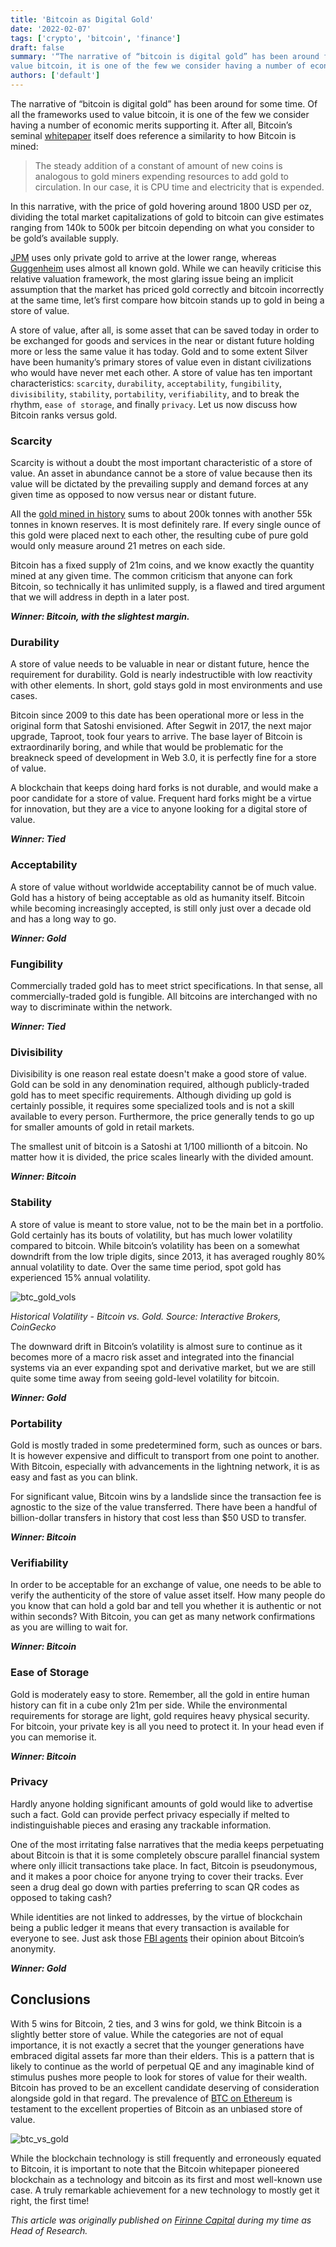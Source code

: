 ```yaml
---
title: 'Bitcoin as Digital Gold'
date: '2022-02-07'
tags: ['crypto', 'bitcoin', 'finance']
draft: false
summary: '“The narrative of “bitcoin is digital gold” has been around for some time. Of all the frameworks used to
value bitcoin, it is one of the few we consider having a number of economic merits supporting it.'
authors: ['default']
---
```


The narrative of “bitcoin is digital gold” has been around for some time. Of all the frameworks used to value
bitcoin, it is one of the few we consider having a number of economic merits supporting it. After all, Bitcoin’s
seminal [whitepaper](https://bitcoin.org/bitcoin.pdf) itself does reference a similarity to how Bitcoin is mined:

>The steady addition of a constant of amount of new coins is analogous to gold miners expending resources to add
gold to circulation. In our case, it is CPU time and electricity that is expended.

In this narrative, with the price of gold hovering around 1800 USD per oz,
dividing the total market capitalizations of gold to bitcoin can give estimates ranging from 140k to 500k per
bitcoin depending on what you consider to be gold’s available supply.

[JPM](https://www.bloomberg.com/news/articles/2021-01-05/jpmorgan-sees-146-000-plus-bitcoin-price-as-long-term-target)
uses only private gold to arrive at the lower range, whereas [Guggenheim](https://www.bloomberg.com/news/articles/2020-12-16/guggenheim-s-scott-minerd-says-bitcoin-should-be-worth-400-000)
uses almost all known gold. While we can heavily criticise this relative valuation framework, the most glaring issue
being an implicit assumption that the market has priced gold correctly and bitcoin incorrectly at the same time,
let’s first compare how bitcoin stands up to gold in being a store of value.

A store of value, after all, is some asset that can be saved today in order to be exchanged for goods and services
in the near or distant future holding more or less the same value it has today. Gold and to some extent Silver have
been humanity’s primary stores of value even in distant civilizations who would have never met each other. A store
of value has ten important characteristics: `scarcity`, `durability`, `acceptability`, `fungibility`, `divisibility`,
`stability`, `portability`, `verifiability`, and to break the rhythm, `ease of storage`, and finally `privacy`. Let
us now discuss how Bitcoin ranks versus gold.

### Scarcity
Scarcity is without a doubt the most important characteristic of a store of value. An asset in abundance cannot be
a store of value because then its value will be dictated by the prevailing supply and demand forces at any given
time as opposed to now versus near or distant future.

All the [gold mined in history](https://www.gold.org/goldhub/data/how-much-gold) sums to about 200k tonnes with
another 55k tonnes in known reserves. It is most definitely rare. If every single ounce of this gold were placed
next to each other, the resulting cube of pure gold would only measure around 21 metres on each side.

Bitcoin has a fixed supply of 21m coins, and we know exactly the quantity mined at any given time. The common
criticism that anyone can fork Bitcoin, so technically it has unlimited supply, is a flawed and tired argument that
we will address in depth in a later post.

***Winner: Bitcoin, with the slightest margin.***

### Durability
A store of value needs to be valuable in near or distant future, hence the requirement for durability. Gold is
nearly indestructible with low reactivity with other elements. In short, gold stays gold in most environments and
use cases.

Bitcoin since 2009 to this date has been operational more or less in the original form that Satoshi envisioned.
After Segwit in 2017, the next major upgrade, Taproot, took four years to arrive. The base layer of Bitcoin is
extraordinarily boring, and while that would be problematic for the breakneck speed of development in Web 3.0, it
is perfectly fine for a store of value.

A blockchain that keeps doing hard forks is not durable, and would make a poor candidate for a store of value.
Frequent hard forks might be a virtue for innovation, but they are a vice to anyone looking for a digital store of
value.

***Winner: Tied***

### Acceptability
A store of value without worldwide acceptability cannot be of much value. Gold has a history of being acceptable as
old as humanity itself. Bitcoin while becoming increasingly accepted, is still only just over a decade old and has
a long way to go.

***Winner: Gold***

### Fungibility
Commercially traded gold has to meet strict specifications. In that sense, all commercially-traded gold is fungible.
All bitcoins are interchanged with no way to discriminate within the network.

***Winner: Tied***

### Divisibility
Divisibility is one reason real estate doesn't make a good store of value. Gold can be sold in any denomination
required, although publicly-traded gold has to meet specific requirements. Although dividing up gold is certainly
possible, it requires some specialized tools and is not a skill available to every person. Furthermore, the price
generally tends to go up for smaller amounts of gold in retail markets.

The smallest unit of bitcoin is a Satoshi at 1/100 millionth of a bitcoin. No matter how it is divided, the price
scales linearly with the divided amount.

***Winner: Bitcoin***

### Stability
A store of value is meant to store value, not to be the main bet in a portfolio. Gold certainly has its bouts of
volatility, but has much lower volatility compared to bitcoin. While bitcoin’s volatility has been on a somewhat
downdrift from the low triple digits, since 2013, it has averaged roughly 80% annual volatility to date. Over the
same time period, spot gold has experienced 15% annual volatility.

![btc_gold_vols](/static/images/2022_02_btc_gold_figure_1_vols.png)

_Historical Volatility - Bitcoin vs. Gold.  Source: Interactive Brokers, CoinGecko_

The downward drift in Bitcoin’s volatility is almost sure to continue as it becomes more of a macro risk asset and
integrated into the financial systems via an ever expanding spot and derivative market, but we are still quite some
time away from seeing gold-level volatility for bitcoin.

***Winner: Gold***

### Portability
Gold is mostly traded in some predetermined form, such as ounces or bars. It is however expensive and difficult to
transport from one point to another. With Bitcoin, especially with advancements in the lightning network, it is as
easy and fast as you can blink.

For significant value, Bitcoin wins by a landslide since the transaction fee is agnostic to the size of the value
transferred. There have been a handful of billion-dollar transfers in history that cost less than $50 USD to transfer.

***Winner: Bitcoin***

### Verifiability
In order to be acceptable for an exchange of value, one needs to be able to verify the authenticity of the store of
value asset itself. How many people do you know that can hold a gold bar and tell you whether it is authentic or
not within seconds? With Bitcoin, you can get as many network confirmations as you are willing to wait for.

***Winner: Bitcoin***

### Ease of Storage
Gold is moderately easy to store. Remember, all the gold in entire human history can fit in a cube only 21m per
side. While the environmental requirements for storage are light, gold requires heavy physical security. For
bitcoin, your private key is all you need to protect it. In your head even if you can memorise it.

***Winner: Bitcoin***

### Privacy
Hardly anyone holding significant amounts of gold would like to advertise such a fact. Gold can provide perfect
privacy especially if melted to indistinguishable pieces and erasing any trackable information.

One of the most irritating false narratives that the media keeps perpetuating about Bitcoin is that it is some
completely obscure parallel financial system where only illicit transactions take place. In fact, Bitcoin is
pseudonymous, and it makes a poor choice for anyone trying to cover their tracks. Ever seen a drug deal go down
with parties preferring to scan QR codes as opposed to taking cash?

While identities are not linked to addresses, by the virtue of blockchain being a public ledger it means that every
transaction is available for everyone to see. Just ask those [FBI agents](https://www.nytimes.com/2015/03/31/nyregion/silk-road-case-federal-agents-charges.html)
their opinion about Bitcoin’s anonymity.

***Winner: Gold***

## Conclusions
With 5 wins for Bitcoin, 2 ties, and 3 wins for gold, we think Bitcoin is a slightly better store of value. While
the categories are not of equal importance, it is not exactly a secret that the younger generations have embraced
digital assets far more than their elders. This is a pattern that is likely to continue as the world of perpetual
QE and any imaginable kind of stimulus pushes more people to look for stores of value for their wealth. Bitcoin has
proved to be an excellent candidate deserving of consideration alongside gold in that regard. The
prevalence of [BTC on Ethereum](https://www.theblock.co/data/decentralized-finance/asset-management) is testament
to the excellent properties of Bitcoin as an unbiased store of value.

![btc_vs_gold](/static/images/2022_02_btc_gold_figure_2_btc_on_eth.png)

While the blockchain technology is still frequently and erroneously equated to Bitcoin, it is important to note
that the Bitcoin whitepaper pioneered blockchain as a technology and bitcoin as its first and most well-known use
case. A truly remarkable achievement for a new technology to mostly get it right, the first time!

_This article was originally published on [Firinne Capital](https://www.firinnecapital.com/blog/bitcoin-as-digital-gold) during my time as Head of Research._